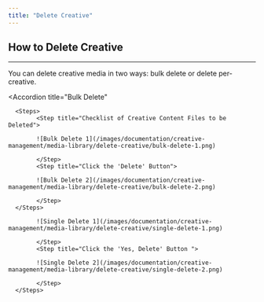 ```yaml
---
title: "Delete Creative"
---
```


## How to Delete Creative

---

You can delete creative media in two ways: bulk delete or delete per-creative.

<Accordion
      title="Bulk Delete"
      
>
      <Steps>
            <Step title="Checklist of Creative Content Files to be Deleted">

            ![Bulk Delete 1](/images/documentation/creative-management/media-library/delete-creative/bulk-delete-1.png)
                  
            </Step>
            <Step title="Click the 'Delete' Button">
                  
            ![Bulk Delete 2](/images/documentation/creative-management/media-library/delete-creative/bulk-delete-2.png)
 
            </Step>
      </Steps>
</Accordion>
<Accordion
      title="Single Delete"
>
      <Steps>
            <Step title=" Click the 'Delete' Button on the Creative Content File to be deleted">

            ![Single Delete 1](/images/documentation/creative-management/media-library/delete-creative/single-delete-1.png)
                  
            </Step>
            <Step title="Click the 'Yes, Delete' Button ">
                  
            ![Single Delete 2](/images/documentation/creative-management/media-library/delete-creative/single-delete-2.png)
 
            </Step>
      </Steps>
</Accordion>